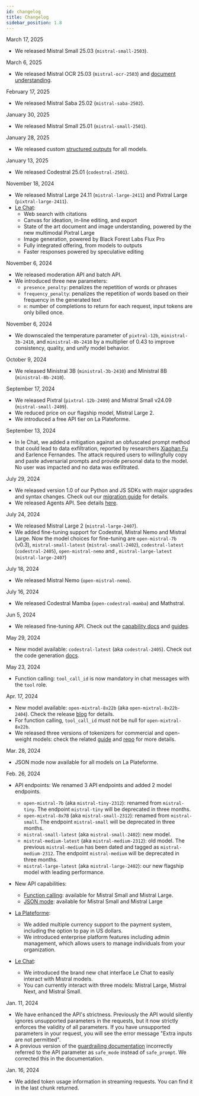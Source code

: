 ```yaml
---
id: changelog
title: Changelog
sidebar_position: 1.8
---
```


March 17, 2025
- We released Mistral Small 25.03 (`mistral-small-2503`).

March 6, 2025
- We released Mistral OCR 25.03 (`mistral-ocr-2503`) and [document understanding](/capabilities/document).

February 17, 2025
- We released Mistral Saba 25.02 (`mistral-saba-2502`).

January 30, 2025
- We released Mistral Small 25.01 (`mistral-small-2501`).

January 28, 2025
- We released custom [structured outputs](/capabilities/structured-output/custom_structured_output) for all models.

January 13, 2025
- We released Codestral 25.01 (`codestral-2501`).

November 18, 2024
- We released Mistral Large 24.11 (`mistral-large-2411`) and Pixtral Large (`pixtral-large-2411`). 
- [Le Chat](https://chat.mistral.ai/): 
    - Web search with citations
    - Canvas for ideation, in-line editing, and export
    - State of the art document and image understanding, powered by the new multimodal Pixtral Large 
    - Image generation, powered by Black Forest Labs Flux Pro
    - Fully integrated offering, from models to outputs
    - Faster responses powered by speculative editing

November 6, 2024
- We released moderation API and batch API. 
- We introduced three new parameters:
    - `presence_penalty`: penalizes the repetition of words or phrases
    - `frequency_penalty`: penalizes the repetition of words based on their frequency in the generated text
    - `n`: number of completions to return for each request, input tokens are only billed once. 

November 6, 2024
- We downscaled the temperature parameter of `pixtral-12b`, `ministral-3b-2410`, and `ministral-8b-2410` by a multiplier of 0.43 to improve consistency, quality, and unify model behavior.

October 9, 2024
- We released Ministral 3B (`ministral-3b-2410`) and Ministral 8B (`ministral-8b-2410`). 

September 17, 2024
- We released Pixtral (`pixtral-12b-2409`) and Mistral Small v24.09 (`mistral-small-2409`).
- We reduced price on our flagship model, Mistral Large 2.
- We introduced a free API tier on La Plateforme. 

September 13, 2024
- In le Chat, we added a mitigation against an obfuscated prompt method that could lead to data exfiltration, reported by researchers [Xiaohan Fu](https://xhfu.me/) and Earlence Fernandes. The attack required users to willingfully copy and paste adversarial prompts and provide personal data to the model. No user was impacted and no data was exfiltrated.

July 29, 2024
- We released version 1.0 of our Python and JS SDKs with major upgrades and syntax changes. Check out our [migration guide](https://github.com/mistralai/client-python/blob/main/MIGRATION.md) for details. 
- We released Agents API. See details [here](/capabilities/agents/). 

July 24, 2024
- We released Mistral Large 2 (`mistral-large-2407`).
- We added fine-tuning support for Codestral, Mistral Nemo and Mistral Large. Now the model choices for fine-tuning are `open-mistral-7b` (v0.3), `mistral-small-latest` (`mistral-small-2402`), `codestral-latest` (`codestral-2405`), `open-mistral-nemo` and , `mistral-large-latest` (`mistral-large-2407`)

July 18, 2024
- We released Mistral Nemo (`open-mistral-nemo`). 

July 16, 2024
- We released Codestral Mamba (`open-codestral-mamba`) and Mathstral. 

Jun 5, 2024
- We released fine-tuning API. Check out the [capability docs](/capabilities/finetuning/) and [guides](/guides/finetuning/). 

May 29, 2024
- New model available: `codestral-latest` (aka `codestral-2405`). Check out the code generation [docs](/capabilities/code_generation/). 

May 23, 2024

- Function calling: `tool_call_id` is now mandatory in chat messages with the
`tool` role.

Apr. 17, 2024

- New model available: `open-mixtral-8x22b` (aka `open-mixtral-8x22b-2404`). Check the release [blog](https://mistral.ai/news/mixtral-8x22b/) for details. 
- For function calling, `tool_call_id` must not be null for `open-mixtral-8x22b`.
- We released three versions of tokenizers for commercial and open-weight models: check the related [guide](../../guides/tokenization) and [repo](https://github.com/mistralai/mistral-common) for more details.

Mar. 28, 2024
- JSON mode now available for all models on La Plateforme. 

Feb. 26, 2024

- API endpoints: We renamed 3 API endpoints and added 2 model endpoints. 
    - `open-mistral-7b` (aka `mistral-tiny-2312`): renamed from `mistral-tiny`. The endpoint `mistral-tiny` will be deprecated in three months.
    - `open-mixtral-8x7B` (aka `mistral-small-2312`): renamed from `mistral-small`. The endpoint `mistral-small` will be deprecated in three months.
    - `mistral-small-latest` (aka `mistral-small-2402`): new model.
   - `mistral-medium-latest` (aka `mistral-medium-2312`): old model. The previous `mistral-medium` has been dated and tagged as `mistral-medium-2312`. The endpoint `mistral-medium` will be deprecated in three months.
    - `mistral-large-latest` (aka `mistral-large-2402`): our new flagship model with leading performance. 

- New API capabilities:
    - [Function calling](/capabilities/function_calling): available for Mistral Small and Mistral Large. 
    - [JSON mode](/capabilities/structured-output/json_mode): available for Mistral Small and Mistral Large

- [La Plateforme](https://console.mistral.ai/):
    - We added multiple currency support to the payment system, including the option to pay in US dollars. 
    - We introduced enterprise platform features including admin management, which allows users to manage individuals from your organization.

- [Le Chat](https://chat.mistral.ai/): 
    - We introduced the brand new chat interface Le Chat to easily interact with Mistral models. 
    - You can currently interact with three models: Mistral Large, Mistral Next, and Mistral Small. 

Jan. 11, 2024
- We have enhanced the API's strictness. Previously the API would silently ignores unsupported parameters in the requests, but it now strictly enforces the validity of all parameters. If you have unsupported parameters in your request, you will see the error message "Extra inputs are not permitted".
- A previous version of the [guardrailing documentation](/capabilities/guardrailing) incorrectly referred to the API parameter as `safe_mode` instead of `safe_prompt`. We corrected this in the documentation. 

Jan. 16, 2024
- We added token usage information in streaming requests. You can find it in the last chunk returned.
